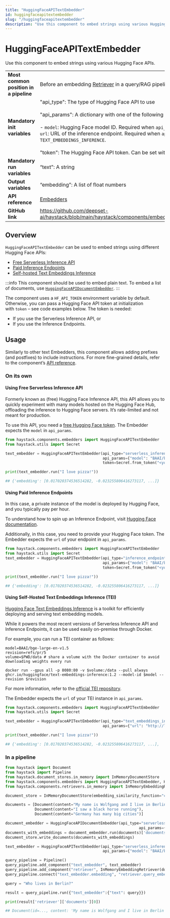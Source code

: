 ```yaml
---
title: "HuggingFaceAPITextEmbedder"
id: huggingfaceapitextembedder
slug: "/huggingfaceapitextembedder"
description: "Use this component to embed strings using various Hugging Face APIs."
---
```


# HuggingFaceAPITextEmbedder

Use this component to embed strings using various Hugging Face APIs.

|  |  |
| --- | --- |
| **Most common position in a pipeline** | Before an embedding [Retriever](/docs/pipeline-components/retrievers.mdx)  in a query/RAG pipeline |
| **Mandatory init variables** | "api_type": The type of Hugging Face API to use  <br /> <br />"api_params": A dictionary with one of the following keys:  <br /> <br />- `model`: Hugging Face model ID. Required when `api_type` is `SERVERLESS_INFERENCE_API`.**OR** - `url`: URL of the inference endpoint. Required when `api_type` is `INFERENCE_ENDPOINTS` or `TEXT_EMBEDDINGS_INFERENCE`.  <br /> <br />"token": The Hugging Face API token. Can be set with `HF_API_TOKEN` or `HF_TOKEN` env var. |
| **Mandatory run variables** | “text”: A string |
| **Output variables** | “embedding”: A list of float numbers |
| **API reference** | [Embedders](/reference/embedders-api) |
| **GitHub link** | https://github.com/deepset-ai/haystack/blob/main/haystack/components/embedders/hugging_face_api_text_embedder.py |

## Overview

`HuggingFaceAPITextEmbedder` can be used to embed strings using different Hugging Face APIs:

- [Free Serverless Inference API](https://huggingface.co/inference-api)
- [Paid Inference Endpoints](https://huggingface.co/inference-endpoints)
- [Self-hosted Text Embeddings Inference](https://github.com/huggingface/text-embeddings-inference)

:::info
This component should be used to embed plain text. To embed a list of documents, use [`HuggingFaceAPIDocumentEmbedder`](huggingfaceapidocumentembedder.mdx).
:::

The component uses a `HF_API_TOKEN` environment variable by default. Otherwise, you can pass a Hugging Face API token at initialization with `token` – see code examples below.
The token is needed:

- If you use the Serverless Inference API, or
- If you use the Inference Endpoints.

## Usage

Similarly to other text Embedders, this component allows adding prefixes (and postfixes) to include instructions.
For more fine-grained details, refer to the component’s [API reference](/reference/embedders-api#huggingfaceapitextembedder).

### On its own

#### Using Free Serverless Inference API

Formerly known as (free) Hugging Face Inference API, this API allows you to quickly experiment with many models hosted on the Hugging Face Hub, offloading the inference to Hugging Face servers. It’s rate-limited and not meant for production.

To use this API, you need a [free Hugging Face token](https://huggingface.co/settings/tokens).
The Embedder expects the `model` in `api_params`.

```python
from haystack.components.embedders import HuggingFaceAPITextEmbedder
from haystack.utils import Secret

text_embedder = HuggingFaceAPITextEmbedder(api_type="serverless_inference_api",
                                           api_params={"model": "BAAI/bge-small-en-v1.5"},
                                           token=Secret.from_token("<your-api-key>"))

print(text_embedder.run("I love pizza!"))

## {'embedding': [0.017020374536514282, -0.023255806416273117, ...]}
```

#### Using Paid Inference Endpoints

In this case, a private instance of the model is deployed by Hugging Face, and you typically pay per hour.

To understand how to spin up an Inference Endpoint, visit [Hugging Face documentation](https://huggingface.co/inference-endpoints/dedicated).

Additionally, in this case, you need to provide your Hugging Face token.
The Embedder expects the `url` of your endpoint in `api_params`.

```python
from haystack.components.embedders import HuggingFaceAPITextEmbedder
from haystack.utils import Secret
text_embedder = HuggingFaceAPITextEmbedder(api_type="inference_endpoints",
                                           api_params={"model": "BAAI/bge-small-en-v1.5"},
                                           token=Secret.from_token("<your-api-key>"))

print(text_embedder.run("I love pizza!"))

## {'embedding': [0.017020374536514282, -0.023255806416273117, ...]}
```

#### Using Self-Hosted Text Embeddings Inference (TEI)

[Hugging Face Text Embeddings Inference](https://github.com/huggingface/text-embeddings-inference) is a toolkit for efficiently deploying and serving text embedding models.

While it powers the most recent versions of Serverless Inference API and Inference Endpoints, it can be used easily on-premise through Docker.

For example, you can run a TEI container as follows:

```shell
model=BAAI/bge-large-en-v1.5
revision=refs/pr/5
volume=$PWD/data # share a volume with the Docker container to avoid downloading weights every run

docker run --gpus all -p 8080:80 -v $volume:/data --pull always ghcr.io/huggingface/text-embeddings-inference:1.2 --model-id $model --revision $revision
```

For more information, refer to the [official TEI repository](https://github.com/huggingface/text-embeddings-inference).

The Embedder expects the `url` of your TEI instance in `api_params`.

```python
from haystack.components.embedders import HuggingFaceAPITextEmbedder
from haystack.utils import Secret

text_embedder = HuggingFaceAPITextEmbedder(api_type="text_embeddings_inference",
                                           api_params={"url": "http://localhost:8080"})

print(text_embedder.run("I love pizza!"))

## {'embedding': [0.017020374536514282, -0.023255806416273117, ...],
```

### In a pipeline

```python
from haystack import Document
from haystack import Pipeline
from haystack.document_stores.in_memory import InMemoryDocumentStore
from haystack.components.embedders import HuggingFaceAPITextEmbedder, HuggingFaceAPIDocumentEmbedder
from haystack.components.retrievers.in_memory import InMemoryEmbeddingRetriever

document_store = InMemoryDocumentStore(embedding_similarity_function="cosine")

documents = [Document(content="My name is Wolfgang and I live in Berlin"),
             Document(content="I saw a black horse running"),
             Document(content="Germany has many big cities")]

document_embedder = HuggingFaceAPIDocumentEmbedder(api_type="serverless_inference_api",
				                                           api_params={"model": "BAAI/bge-small-en-v1.5"})
documents_with_embeddings = document_embedder.run(documents)['documents']
document_store.write_documents(documents_with_embeddings)

text_embedder = HuggingFaceAPITextEmbedder(api_type="serverless_inference_api",
                                           api_params={"model": "BAAI/bge-small-en-v1.5"})

query_pipeline = Pipeline()
query_pipeline.add_component("text_embedder", text_embedder)
query_pipeline.add_component("retriever", InMemoryEmbeddingRetriever(document_store=document_store))
query_pipeline.connect("text_embedder.embedding", "retriever.query_embedding")

query = "Who lives in Berlin?"

result = query_pipeline.run({"text_embedder":{"text": query}})

print(result['retriever']['documents'][0])

## Document(id=..., content: 'My name is Wolfgang and I live in Berlin', ...)
```
